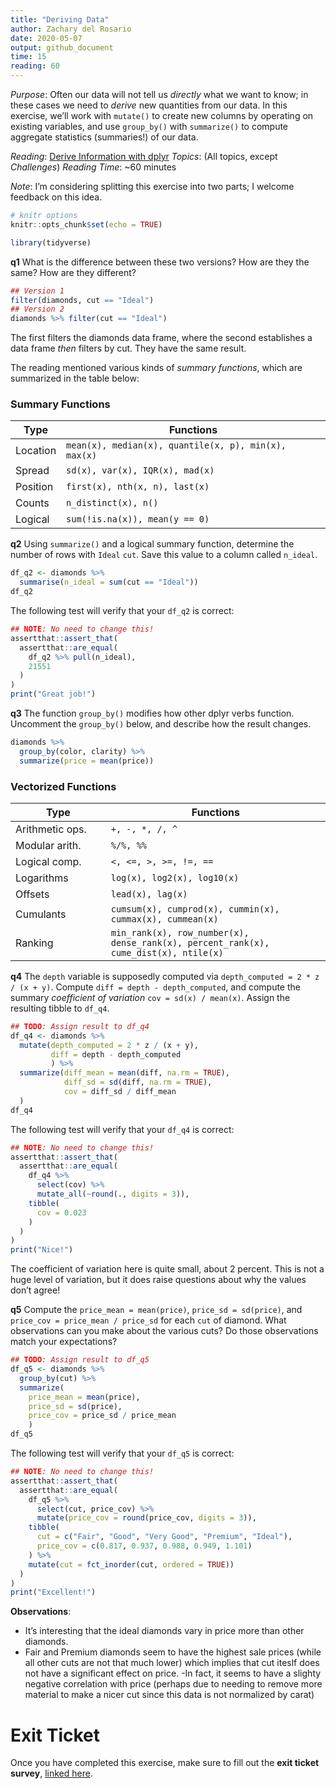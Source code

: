 ```yaml
---
title: "Deriving Data"
author: Zachary del Rosario
date: 2020-05-07
output: github_document
time: 15
reading: 60
---
```


*Purpose*: Often our data will not tell us *directly* what we want to know; in
these cases we need to *derive* new quantities from our data. In this exercise,
we'll work with `mutate()` to create new columns by operating on existing
variables, and use `group_by()` with `summarize()` to compute aggregate
statistics (summaries!) of our data.

*Reading*: [Derive Information with dplyr](https://rstudio.cloud/learn/primers/2.3)
*Topics*: (All topics, except *Challenges*)
*Reading Time*: ~60 minutes

*Note*: I'm considering splitting this exercise into two parts; I welcome
feedback on this idea.

```r
# knitr options
knitr::opts_chunk$set(echo = TRUE)
```

```r
library(tidyverse)

```

__q1__ What is the difference between these two versions? How are they the same?
How are they different?

```r
## Version 1
filter(diamonds, cut == "Ideal")
## Version 2
diamonds %>% filter(cut == "Ideal")
```

The first filters the diamonds data frame, where the second establishes a data frame *then* filters by cut. They have the same result.

The reading mentioned various kinds of *summary functions*, which are summarized
in the table below:

### Summary Functions

| Type | Functions |
| ---- | --------- |
| Location | `mean(x), median(x), quantile(x, p), min(x), max(x)` |
| Spread | `sd(x), var(x), IQR(x), mad(x)` |
| Position | `first(x), nth(x, n), last(x)` |
| Counts | `n_distinct(x), n()` |
| Logical | `sum(!is.na(x)), mean(y == 0)` |

__q2__ Using `summarize()` and a logical summary function, determine the number
of rows with `Ideal` `cut`. Save this value to a column called `n_ideal`.

```r
df_q2 <- diamonds %>%
  summarise(n_ideal = sum(cut == "Ideal"))
df_q2
```

The following test will verify that your `df_q2` is correct:

```r
## NOTE: No need to change this!
assertthat::assert_that(
  assertthat::are_equal(
    df_q2 %>% pull(n_ideal),
    21551
  )
)
print("Great job!")
```

__q3__ The function `group_by()` modifies how other dplyr verbs function.
Uncomment the `group_by()` below, and describe how the result changes.

```r
diamonds %>%
  group_by(color, clarity) %>%
  summarize(price = mean(price))
```


### Vectorized Functions

| Type | Functions |
| ---- | --------- |
| Arithmetic ops. | `+, -, *, /, ^` |
| Modular arith. | `%/%, %%` |
| Logical comp. | `<, <=, >, >=, !=, ==` |
| Logarithms | `log(x), log2(x), log10(x)` |
| Offsets | `lead(x), lag(x)` |
| Cumulants | `cumsum(x), cumprod(x), cummin(x), cummax(x), cummean(x)` |
| Ranking | `min_rank(x), row_number(x), dense_rank(x), percent_rank(x), cume_dist(x), ntile(x)` |

__q4__ The `depth` variable is supposedly computed via `depth_computed = 2 * z /
(x + y)`. Compute `diff = depth - depth_computed`, and compute the summary
*coefficient of variation* `cov = sd(x) / mean(x)`. Assign the resulting tibble
to `df_q4`.

```r
## TODO: Assign result to df_q4
df_q4 <- diamonds %>%
  mutate(depth_computed = 2 * z / (x + y), 
         diff = depth - depth_computed
         ) %>%
  summarize(diff_mean = mean(diff, na.rm = TRUE),
            diff_sd = sd(diff, na.rm = TRUE),
            cov = diff_sd / diff_mean
  )
df_q4
```

The following test will verify that your `df_q4` is correct:

```r
## NOTE: No need to change this!
assertthat::assert_that(
  assertthat::are_equal(
    df_q4 %>%
      select(cov) %>%
      mutate_all(~round(., digits = 3)),
    tibble(
      cov = 0.023
    )
  )
)
print("Nice!")
```

The coefficient of variation here is quite small, about 2 percent. This is not a
huge level of variation, but it does raise questions about why the values don't
agree!

__q5__ Compute the `price_mean = mean(price)`, `price_sd = sd(price)`, and
`price_cov = price_mean / price_sd` for each `cut` of diamond. What observations
can you make about the various cuts? Do those observations match your expectations?

```r
## TODO: Assign result to df_q5
df_q5 <- diamonds %>%
  group_by(cut) %>%
  summarize(
    price_mean = mean(price),
    price_sd = sd(price), 
    price_cov = price_sd / price_mean
    )
df_q5
```

The following test will verify that your `df_q5` is correct:

```r
## NOTE: No need to change this!
assertthat::assert_that(
  assertthat::are_equal(
    df_q5 %>%
      select(cut, price_cov) %>%
      mutate(price_cov = round(price_cov, digits = 3)),
    tibble(
      cut = c("Fair", "Good", "Very Good", "Premium", "Ideal"),
      price_cov = c(0.817, 0.937, 0.988, 0.949, 1.101)
    ) %>%
    mutate(cut = fct_inorder(cut, ordered = TRUE))
  )
)
print("Excellent!")
```

**Observations**:

- It's interesting that the ideal diamonds vary in price more than other diamonds.
- Fair and Premium diamonds seem to have the highest sale prices (while all other cuts are not that much lower) which implies that cut iteslf does not have a significant effect on price. 
-In fact, it seems to have a slighty negative correlation with price (perhaps due to needing to remove more material to make a nicer cut since this data is not normalized by carat)

<!-- include-exit-ticket -->
# Exit Ticket
<!-- -------------------------------------------------- -->

Once you have completed this exercise, make sure to fill out the **exit ticket survey**, [linked here](https://docs.google.com/forms/d/e/1FAIpQLSeuq2LFIwWcm05e8-JU84A3irdEL7JkXhMq5Xtoalib36LFHw/viewform?usp=pp_url&entry.693978880=e-data02-derive-assignment.Rmd).
